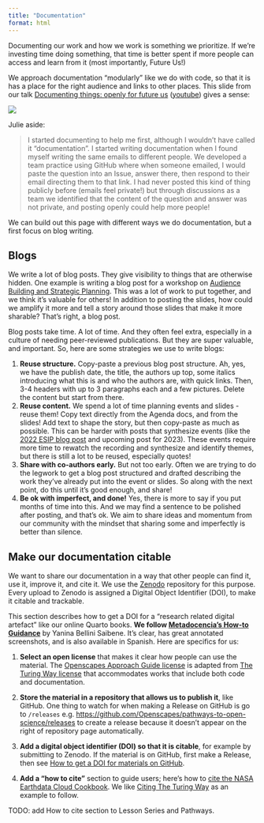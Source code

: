 ```yaml
---
title: "Documentation"
format: html
---
```


Documenting our work and how we work is something we prioritize. If we're investing time doing something, that time is better spent if more people can access and learn from it (most importantly, Future Us!)

We approach documentation "modularly" like we do with code, so that it is has a place for the right audience and links to other places. This slide from our talk [Documenting things: openly for future us](https://openscapes.github.io/documenting-things) ([youtube](https://www.youtube.com/watch?v=OVM5Ok7W1NQ)) gives a sense:

![](images/documenting-things-onboarding.png){fig-alt="image of three onboarding books with different audiences" fig-align="center"}

Julie aside:

> I started documenting to help me first, although I wouldn't have called it "documentation". I started writing documentation when I found myself writing the same emails to different people. We developed a team practice using GitHub where when someone emailed, I would paste the question into an Issue, answer there, then respond to their email directing them to that link. I had never posted this kind of thing publicly before (emails feel private!) but through discussions as a team we identified that the content of the question and answer was not private, and posting openly could help more people!

We can build out this page with different ways we do documentation, but a first focus on blog writing.

## Blogs

We write a lot of blog posts. They give visibility to things that are otherwise hidden. One example is writing a blog post for a workshop on [Audience Building and Strategic Planning](https://www.openscapes.org/blog/2021/01/06/audience-building/). This was a lot of work to put together, and we think it's valuable for others! In addition to posting the slides, how could we amplify it more and tell a story around those slides that make it more sharable? That's right, a blog post.

Blog posts take time. A lot of time. And they often feel extra, especially in a culture of needing peer-reviewed publications. But they are super valuable, and important. So, here are some strategies we use to write blogs:

1.  **Reuse structure.** Copy-paste a previous blog post structure. Ah, yes, we have the publish date, the title, the authors up top, some italics introducing what this is and who the authors are, with quick links. Then, 3-4 headers with up to 3 paragraphs each and a few pictures. Delete the content but start from there.
2.  **Reuse content.** We spend a lot of time planning events and slides - reuse them! Copy text directly from the Agenda docs, and from the slides! Add text to shape the story, but then copy-paste as much as possible. This can be harder with posts that synthesize events (like the [2022 ESIP blog post](https://www.openscapes.org/blog/2021/01/06/audience-building/) and upcoming post for 2023). These events require more time to rewatch the recording and synthesize and identify themes, but there is still a lot to be reused, especially quotes!
3.  **Share with co-authors early.** But not too early. Often we are trying to do the legwork to get a blog post structured and drafted describing the work they've already put into the event or slides. So along with the next point, do this until it's good enough, and share!
4.  **Be ok with imperfect, and done!** Yes, there is more to say if you put months of time into this. And we may find a sentence to be polished after posting, and that's ok. We aim to share ideas and momentum from our community with the mindset that sharing some and imperfectly is better than silence.

## Make our documentation citable

We want to share our documentation in a way that other people can find it, use it, improve it, and cite it. We use the [Zenodo](tooling.md#sec-zenodo) repository for this purpose. Every upload to Zenodo is assigned a Digital Object Identifier (DOI), to make it citable and trackable.

This section describes how to get a DOI for a "research related digital artefact" like our online Quarto books. **We follow [Metadocencia's How-to Guidance](https://www.metadocencia.org/en/post/compartirmaterialdoi/)** by Yanina Bellini Saibene. It's clear, has great annotated screenshots, and is also available in Spanish. Here are specifics for us:

1.  **Select an open license** that makes it clear how people can use the material. The [Openscapes Approach Guide license](https://github.com/Openscapes/approach-guide/blob/main/LICENSE.md) is adapted from [The Turing Way license](https://github.com/alan-turing-institute/the-turing-way/blob/main/LICENSE.md) that accommodates works that include both code and documentation.

2.  **Store the material in a repository that allows us to publish it**, like GitHub. One thing to watch for when making a Release on GitHub is go to `/releases` e.g. <https://github.com/Openscapes/pathways-to-open-science/releases> to create a release because it doesn't appear on the right of repository page automatically.

3.  **Add a digital object identifier (DOI) so that it is citable**, for example by submitting to Zenodo. If the material is on GitHub, first make a Release, then see [How to get a DOI for materials on GitHub](tooling.qmd#how-to-get-a-doi-for-materials-on-github).

4.  **Add a "how to cite"** section to guide users; here's how to [cite the NASA Earthdata Cloud Cookbook](https://nasa-openscapes.github.io/earthdata-cloud-cookbook/#citation). We like [Citing The Turing Way](https://the-turing-way.netlify.app/index.html#citing-the-turing-way) as an example to follow.

TODO: add How to cite section to Lesson Series and Pathways.
